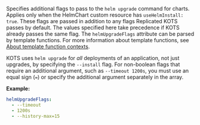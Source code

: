 Specifies additional flags to pass to the `helm upgrade` command for charts. Applies only when the HelmChart custom resource has `useHelmInstall: true`. These flags are passed in addition to any flags Replicated KOTS passes by default. The values specified here take precedence if KOTS already passes the same flag. The `helmUpgradeFlags` attribute can be parsed by template functions. For more information about template functions, see [About template function contexts](template-functions-about).

KOTS uses `helm upgrade` for _all_ deployments of an application, not just upgrades, by specifying the `--install` flag. For non-boolean flags that require an additional argument, such as `--timeout 1200s`, you must use an equal sign (`=`) or specify the additional argument separately in the array. 

**Example:**

```yaml
helmUpgradeFlags:
  - --timeout
  - 1200s
  - --history-max=15
```